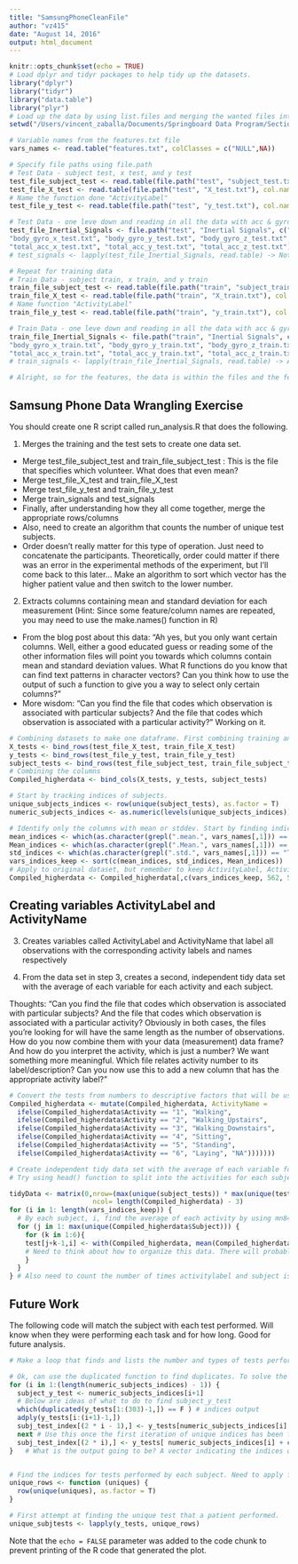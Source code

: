 ```yaml
---
title: "SamsungPhoneCleanFile"
author: "vz415"
date: "August 14, 2016"
output: html_document
---
```


```r
knitr::opts_chunk$set(echo = TRUE)
# Load dplyr and tidyr packages to help tidy up the datasets.
library("dplyr")
library("tidyr")
library("data.table")
library("plyr")
# Load up the data by using list.files and merging the wanted files into a single dataframe
setwd("/Users/vincent_zaballa/Documents/Springboard Data Program/Section 3 Data Wrangling/SamsungPhoneDataCleaning/UCI HAR Dataset/")

# Variable names from the features.txt file
vars_names <- read.table("features.txt", colClasses = c("NULL",NA))

# Specify file paths using file.path
# Test Data - subject test, x test, and y test
test_file_subject_test <- read.table(file.path("test", "subject_test.txt"), col.names = "Subject")
test_file_X_test <- read.table(file.path("test", "X_test.txt"), col.names = t(vars_names))
# Name the function done "ActivityLabel"
test_file_y_test <- read.table(file.path("test", "y_test.txt"), col.names = "ActivityLabel")

# Test Data - one leve down and reading in all the data with acc & gyro
test_file_Inertial_Signals <- file.path("test", "Inertial Signals", c("body_acc_x_test.txt",  "body_acc_y_test.txt",  "body_acc_z_test.txt", 
"body_gyro_x_test.txt", "body_gyro_y_test.txt", "body_gyro_z_test.txt",
"total_acc_x_test.txt", "total_acc_y_test.txt", "total_acc_z_test.txt"))
# test_signals <- lapply(test_file_Inertial_Signals, read.table) -> Not really necessary, just raw cumbersome data

# Repeat for training data
# Train Data - subject train, x train, and y train
train_file_subject_test <- read.table(file.path("train", "subject_train.txt"), col.names = "Subject")
train_file_X_test <- read.table(file.path("train", "X_train.txt"), col.names = t(vars_names))
# Name function "ActivityLabel"
train_file_y_test <- read.table(file.path("train", "y_train.txt"), col.names = "ActivityLabel")

# Train Data - one leve down and reading in all the data with acc & gyro
train_file_Inertial_Signals <- file.path("train", "Inertial Signals", c("body_acc_x_train.txt",  "body_acc_y_train.txt",  "body_acc_z_train.txt", 
"body_gyro_x_train.txt", "body_gyro_y_train.txt", "body_gyro_z_train.txt",
"total_acc_x_train.txt", "total_acc_y_train.txt", "total_acc_z_train.txt"))
# train_signals <- lapply(train_file_Inertial_Signals, read.table) -> Also no necessary.

# Alright, so for the features, the data is within the files and the featurename is the file name... Need to figure out how to add together the file's data and then make a column name with the file's title. So, 9 measurements have 128 variables with 2947 observations.

```

## Samsung Phone Data Wrangling Exercise

You should create one R script called run_analysis.R that does the following.

1. Merges the training and the test sets to create one data set.

  - Merge test_file_subject_test and train_file_subject_test : This is the file that specifies which volunteer. What does that even mean? 
  - Merge test_file_X_test and train_file_X_test
  - Merge test_file_y_test and train_file_y_test
  - Merge train_signals and test_signals
  - Finally, after understanding how they all come together, merge the appropriate rows/columns
  - Also, need to create an algorithm that counts the number of unique test subjects. 
  - Order doesn't really matter for this type of operation. Just need to concatenate the participants. Theoretically, order could matter if there was an error in the experimental methods of the experiment, but I'll come back to this later... Make an algorithm to sort which vector has the higher patient value and then switch to the lower number. 

2. Extracts columns containing mean and standard deviation for each measurement (Hint: Since some feature/column names are repeated, you may need to use the make.names() function in R)

  - From the blog post about this data:  "Ah yes, but you only want certain columns. Well, either a good educated guess or reading some of the other information files will point you towards which columns contain mean and standard deviation values. What R functions do you know that can find text patterns in character vectors? Can you think how to use the output of such a function to give you a way to select only certain columns?"
  - More wisdom: "Can you find the file that codes which observation is associated with particular subjects? And the file that codes which observation is associated with a particular activity?" Working on it.

```r
# Combining datasets to make one dataframe. First combining training and test data by rows.
X_tests <- bind_rows(test_file_X_test, train_file_X_test)
y_tests <- bind_rows(test_file_y_test, train_file_y_test)
subject_tests <- bind_rows(test_file_subject_test, train_file_subject_test)
# Combining the columns
Compiled_higherdata <- bind_cols(X_tests, y_tests, subject_tests)

# Start by tracking indices of subjects.
unique_subjects_indices <- row(unique(subject_tests), as.factor = T)
numeric_subjects_indices <- as.numeric(levels(unique_subjects_indices))[unique_subjects_indices]

# Identify only the columns with mean or stddev. Start by finding indices of vars_names
mean_indices <- which(as.character(grepl(".mean.", vars_names[,1])) == "TRUE")
Mean_indices <- which(as.character(grepl(".Mean.", vars_names[,1])) == "TRUE")
std_indices <- which(as.character(grepl(".std.", vars_names[,1])) == "TRUE")
vars_indices_keep <- sort(c(mean_indices, std_indices, Mean_indices))
# Apply to original dataset, but remember to keep ActivityLabel, ActivityName and subject columns (562 & 563)
Compiled_higherdata <- Compiled_higherdata[,c(vars_indices_keep, 562, 563)]

```

## Creating variables ActivityLabel and ActivityName

3. Creates variables called ActivityLabel and ActivityName that label all observations with the corresponding activity labels and names respectively

4. From the data set in step 3, creates a second, independent tidy data set with the average of each variable for each activity and each subject.

Thoughts: "Can you find the file that codes which observation is associated with particular subjects? And the file that codes which observation is associated with a particular activity? Obviously in both cases, the files you're looking for will have the same length as the number of observations. How do you now combine them with your data (measurement) data frame? And how do you interpret the activity, which is just a number? We want something more meaningful. Which file relates activity number to its label/description? Can you now use this to add a new column that has the appropriate activity label?" 

```r
# Convert the tests from numbers to descriptive factors that will be used for ActivityNames. Use ifelse statements and mutate. 
Compiled_higherdata <- mutate(Compiled_higherdata, ActivityName =
  ifelse(Compiled_higherdata$Activity == "1", "Walking", 
  ifelse(Compiled_higherdata$Activity == "2", "Walking_Upstairs", 
  ifelse(Compiled_higherdata$Activity == "3", "Walking_Downstairs",
  ifelse(Compiled_higherdata$Activity == "4", "Sitting", 
  ifelse(Compiled_higherdata$Activity == "5", "Standing", 
  ifelse(Compiled_higherdata$Activity == "6", "Laying", "NA")))))))

# Create independent tidy data set with the average of each variable for each activity and subject. To do this, going to compress all activities for each subject and output the average of that value. Basically, gon' need to find average of activities 1-6 for subjects 1-30. Cool. go by each subject then by each activity, then just use the summarise(average) function in dplyr
# Try using head() function to split into the activities for each subject.

tidyData <- matrix(0,nrow=(max(unique(subject_tests)) * max(unique(test_file_y_test))),
                     ncol= length(Compiled_higherdata) - 3) 
for (i in 1: length(vars_indices_keep)) {
  # By each subject, i, find the average of each activity by using mn84_90 <- with(datfrm, mean(score[year >= 1984 & year <= 1990]) ), basically, the 'with' funciton.
  for (j in 1: max(unique(Compiled_higherdata$Subject))) {
    for (k in 1:6){ 
    test[j+k-1,i] <- with(Compiled_higherdata, mean(Compiled_higherdata[,j][ActivityLabel == k & Subject == i]))
    # Need to think about how to organize this data. There will probably be a variable for each indication. That means multiple variables will then need to be bound together.
    }
  }
} # Also need to count the number of times activitylabel and subject is used here. 


```

## Future Work

The following code will match the subject with each test performed. Will know when they were performing each task and for how long. Good for future analysis. 

```r
# Make a loop that finds and lists the number and types of tests performed on each subject. Do this Section later later.

# Ok, can use the duplicated function to find duplicates. To solve the problem of mutliple tests, can use an if statement that says that "if 6 duplicates have been found, restart the duplicate search at the next number" Just need to figure out how to go to the next number from the last duplicate. Know this should only be performed twice. Find indices. 
for (i in 1:(length(numeric_subjects_indices) - 1)) {
  subject_y_test <- numeric_subjects_indices[i+1]
  # Below are ideas of what to do to find subject_y_test
  which(duplicated(y_tests[1:(303)-1,]) == F ) # indices output
  adply(y_tests[i:(i+1)-1,])
  subj_test_index[(2 * i - 1),] <- y_tests[numeric_subjects_indices[i] + c( which( duplicated( y_tests[numeric_subjects_indices[i] : (numeric_subjects_indices[i+1]-1),]) == F )),]
  next # Use this once the first iteration of unique indices has been found
  subj_test_index[(2 * i),] <- y_tests[ numeric_subjects_indices[i] + c( which( duplicated( y_tests[ numeric_subjects_indices[i]: (numeric_subjects_indices[i+1]-1),]) == F )),]
}   # What is the output going to be? A vector indicating the indices of the which subject performed which test, maybe. Know the output will be "5 4 6 1 3 2", so maybe there's an easier way than trying to geuss the middle point of the range.


# Find the indices for tests performed by each subject. Need to apply for loop that repeats unique locations for each test for each subject.
unique_rows <- function (uniques) {
  row(unique(uniques), as.factor = T)
}

# First attempt at finding the unique test that a patient performed.
unique_subjtests <- lapply(y_tests, unique_rows)
```

Note that the `echo = FALSE` parameter was added to the code chunk to prevent printing of the R code that generated the plot.
